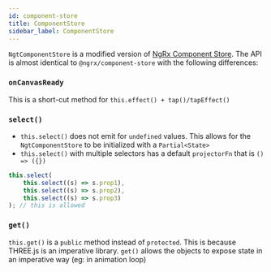 ```yaml
---
id: component-store
title: ComponentStore
sidebar_label: ComponentStore
---
```


`NgtComponentStore` is a modified version of [NgRx Component Store](https://ngrx.io/guide/component-store). The API is almost identical to `@ngrx/component-store`
with the following differences:

### `onCanvasReady`

This is a short-cut method for `this.effect() + tap()/tapEffect()`

### `select()`

-   `this.select()` does not emit for `undefined` values. This allows for the `NgtComponentStore` to be initialized with a `Partial<State>`
-   `this.select()` with multiple selectors has a default `projectorFn` that is `() => ({})`

```ts
this.select(
    this.select((s) => s.prop1),
    this.select((s) => s.prop2),
    this.select((s) => s.prop3)
); // this is allowed
```

### `get()`

`this.get()` is a `public` method instead of `protected`. This is because THREE.js is an imperative library. `get()` allows the objects to expose state in an imperative way (eg: in animation loop)
